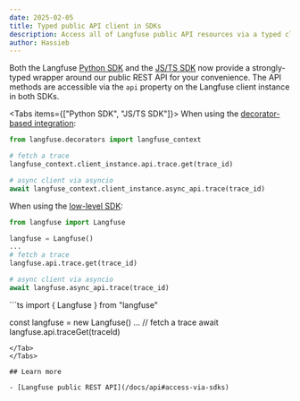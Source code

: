 ```yaml
---
date: 2025-02-05
title: Typed public API client in SDKs
description: Access all of Langfuse public API resources via a typed client in our SDKs
author: Hassieb
---
```



<ChangelogHeader />

Both the Langfuse [Python SDK](/docs/sdk/python/decorators) and the [JS/TS SDK](/docs/sdk/typescript/guide) now provide a strongly-typed wrapper around our public REST API for your convenience. The API methods are accessible via the `api` property on the Langfuse client instance in both SDKs.

<Tabs items={["Python SDK", "JS/TS SDK"]}>
<Tab>
When using the [decorator-based integration](/docs/sdk/python/decorators):

```python
from langfuse.decorators import langfuse_context

# fetch a trace
langfuse_context.client_instance.api.trace.get(trace_id)

# async client via asyncio
await langfuse_context.client_instance.async_api.trace(trace_id)
```

When using the [low-level SDK](/docs/sdk/python/low-level-sdk):

```python
from langfuse import Langfuse

langfuse = Langfuse()
...
# fetch a trace
langfuse.api.trace.get(trace_id)

# async client via asyncio
await langfuse.async_api.trace(trace_id)
```

</Tab>

<Tab>
```ts
import { Langfuse } from "langfuse"

const langfuse = new Langfuse()
...
// fetch a trace
await langfuse.api.traceGet(traceId)

```
</Tab>
</Tabs>

## Learn more

- [Langfuse public REST API](/docs/api#access-via-sdks)
```

